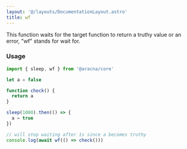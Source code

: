 ```yaml
---
layout: '@/layouts/DocumentationLayout.astro'
title: wf
---
```


This function waits for the target function to return a truthy value or an error, "wf" stands for wait for.

### Usage

```ts
import { sleep, wf } from '@aracna/core'

let a = false

function check() {
  return a
}

sleep(1000).then(() => {
  a = true
})

// will stop waiting after 1s since a becomes truthy
console.log(await wf(() => check()))
```
